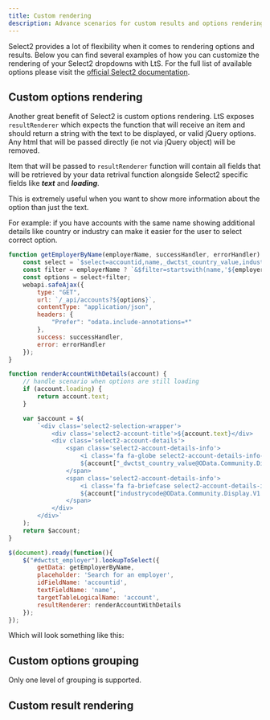 ```yaml
---
title: Custom rendering
description: Advance scenarios for custom results and options rendering
---
```



Select2 provides a lot of flexibility when it comes to rendering options and results. Below you can find several examples of how you can customize the rendering of your Select2 dropdowns with LtS. For the full list of available options please visit the [official Select2 documentation](https://select2.org/).

## Custom options rendering

Another great benefit of Select2 is custom options rendering. LtS exposes `resultRenderer` which expects the function that will receive an item and should return a string with the text to be displayed, or valid jQuery options. Any html that will be passed directly (ie not via jQuery object) will be removed.

Item that will be passed to `resultRenderer` function will contain all fields that will be retrieved by your data retrival function alongside Select2 specific fields like ***text*** and ***loading***.

This is extremely useful when you want to show more information about the option than just the text. 

For example: if you have accounts with the same name showing additional details like country or industry can make it easier for the user to select correct option.

```js
function getEmployerByName(employerName, successHandler, errorHandler) {
    const select = `$select=accountid,name,_dwctst_country_value,industrycode&$orderby=name asc`;
    const filter = employerName ? `&$filter=startswith(name,'${employerName}')` : "";
    const options = select+filter;
    webapi.safeAjax({
        type: "GET",
        url: `/_api/accounts?${options}`,
        contentType: "application/json",
        headers: {
            "Prefer": "odata.include-annotations=*"
        },
        success: successHandler,
        error: errorHandler
    });
}

function renderAccountWithDetails(account) {
    // handle scenario when options are still loading
    if (account.loading) {
        return account.text;
    }

    var $account = $(
        `<div class='select2-selection-wrapper'>
            <div class='select2-account-title'>${account.text}</div>
            <div class='select2-account-details'>
                <span class='select2-account-details-info'>
                    <i class='fa fa-globe select2-account-details-info-icon'></i>
                    ${account["_dwctst_country_value@OData.Community.Display.V1.FormattedValue"]}
                </span>
                <span class='select2-account-details-info'>
                    <i class='fa fa-briefcase select2-account-details-info-icon'></i>
                    ${account["industrycode@OData.Community.Display.V1.FormattedValue"]}
                </span>
            </div>
        </div>`
    );
    return $account;
}

$(document).ready(function(){
    $("#dwctst_employer").lookupToSelect({
        getData: getEmployerByName,
        placeholder: 'Search for an employer',
        idFieldName: 'accountid',
        textFieldName: 'name',
        targetTableLogicalName: 'account',
        resultRenderer: renderAccountWithDetails
    });
});
```

Which will look something like this:

<Select2CustomRendering label="Employer"/>

## Custom options grouping


<Select2CustomGrouping label="States"/>

<Aside type="danger">Only one level of grouping is supported.</Aside>

## Custom result rendering


